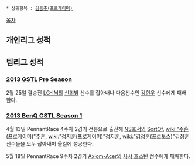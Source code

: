  * 상위항목 : [[김동주(프로게이머)]]

[[목차]]

== 개인리그 성적 ==

== 팀리그 성적 ==
=== [[2013 GSTL Pre Season]] ===
2월 25일 결승전 [[LG-IM]]의 [[신희범]] 선수를 잡아내나 다음선수인 [[강현우]] 선수에게 패배한다.
=== [[2013 BenQ GSTL Season 1]] ===
4월 13일 PennantRace 4주차 2경기 선봉으로 출전해 [[NS호서]]의 [[SortOf]], [[wiki:"주훈(프로게이머)"주훈]], [[wiki:"정지훈(프로게이머)"정지훈]], [[wiki:"김정훈(프로토스)"김정훈]] 선수들을 모두 잡아내며 올킬에 성공한다.

5월 18일 PennantRace 9주차 2경기 [[Axiom-Acer]]의 [[사샤 호스틴]] 선수에게 패배한다.
